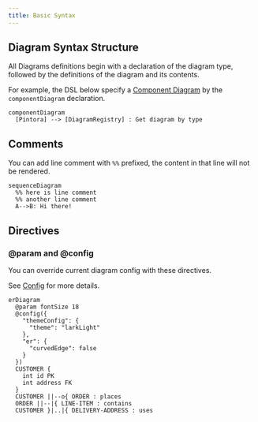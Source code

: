```yaml
---
title: Basic Syntax
---
```


## Diagram Syntax Structure

All Diagrams definitions begin with a declaration of the diagram type, followed by the definitions of the diagram and its contents.

For example, the DSL below specify a [Component Diagram](/diagrams/component-diagram.mdx) by the `componentDiagram` declaration.

```pintora play
componentDiagram
  [Pintora] --> [DiagramRegistry] : Get diagram by type
```

## Comments

You can add line comment with `%%` prefixed, the content in that line will not be rendered.

```pintora play
sequenceDiagram
  %% here is line comment
  %% another line comment
  A-->B: Hi there!
```

## Directives

### @param and @config

You can override current diagram config with these directives.

See [Config](/configuration/config.md) for more details.

```pintora play
erDiagram
  @param fontSize 18
  @config({
    "themeConfig": {
      "theme": "larkLight"
    },
    "er": {
      "curvedEdge": false
    }
  })
  CUSTOMER {
    int id PK
    int address FK
  }
  CUSTOMER ||--o{ ORDER : places
  ORDER ||--|{ LINE-ITEM : contains
  CUSTOMER }|..|{ DELIVERY-ADDRESS : uses
```
